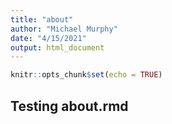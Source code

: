 ```yaml
---
title: "about"
author: "Michael Murphy"
date: "4/15/2021"
output: html_document
---
```


```r
knitr::opts_chunk$set(echo = TRUE)
```

## Testing about.rmd